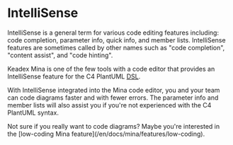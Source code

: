 

# IntelliSense

IntelliSense is a general term for various code editing features including: code completion, parameter info, quick info, and member lists.
IntelliSense features are sometimes called by other names such as "code completion", "content assist", and "code hinting".

Keadex Mina is one of the few tools with a code editor that provides an IntelliSense feature for the C4 PlantUML [DSL](https://en.wikipedia.org/wiki/Domain-specific_language).

With IntelliSense integrated into the Mina code editor, you and your team can code diagrams faster and with fewer errors. The parameter info and member lists will also assist you if you're not experienced with the C4 PlantUML syntax.

<div className="w-full h-[30rem] my-14 border-0">
  <ReactPlayer
    url="https://vimeo.com/1072231318/1e86f9b6bd"
    muted
    width="100%"
    height="100%"
    controls
    config={{
      vimeo: {
        playerOptions: {
          transparent: false,
        },
      },
    }}
  />
</div>

<Callout type="info" emoji="ℹ️">
  Not sure if you really want to code diagrams? Maybe you're interested in the
  [low-coding Mina feature](/en/docs/mina/features/low-coding).
</Callout>

